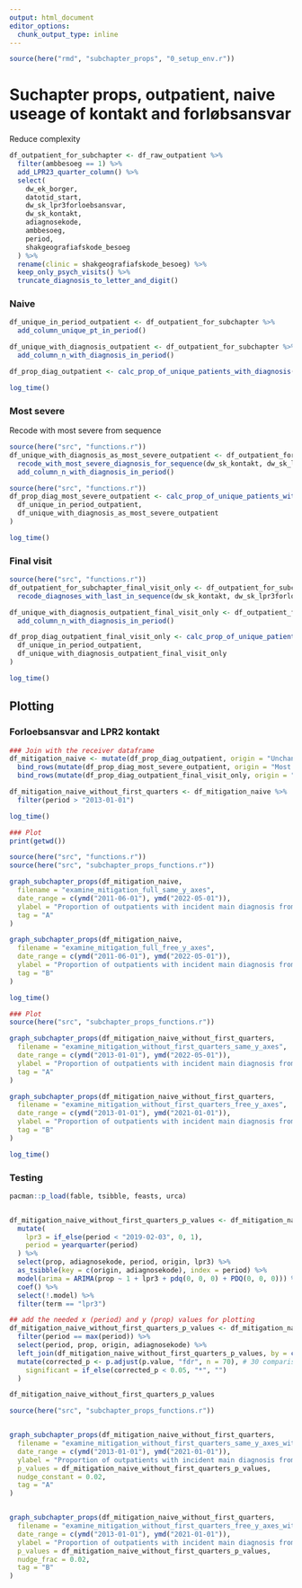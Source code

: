 ```yaml
---
output: html_document
editor_options: 
  chunk_output_type: inline
---
```

```r
source(here("rmd", "subchapter_props", "0_setup_env.r"))
```

# Suchapter props, outpatient, naive useage of kontakt and forløbsansvar

Reduce complexity
```r
df_outpatient_for_subchapter <- df_raw_outpatient %>%
  filter(ambbesoeg == 1) %>%
  add_LPR23_quarter_column() %>%
  select(
    dw_ek_borger,
    datotid_start,
    dw_sk_lpr3forloebsansvar,
    dw_sk_kontakt,
    adiagnosekode,
    ambbesoeg,
    period,
    shakgeografiafskode_besoeg
  ) %>%
  rename(clinic = shakgeografiafskode_besoeg) %>%
  keep_only_psych_visits() %>%
  truncate_diagnosis_to_letter_and_digit()
```

### Naive
```r
df_unique_in_period_outpatient <- df_outpatient_for_subchapter %>%
  add_column_unique_pt_in_period()
```

```r
df_unique_with_diagnosis_outpatient <- df_outpatient_for_subchapter %>%
  add_column_n_with_diagnosis_in_period()

df_prop_diag_outpatient <- calc_prop_of_unique_patients_with_diagnosis(df_unique_in_period_outpatient, df_unique_with_diagnosis_outpatient)

log_time()
```

### Most severe
Recode with most severe from sequence
```r
source(here("src", "functions.r"))
df_unique_with_diagnosis_as_most_severe_outpatient <- df_outpatient_for_subchapter %>%
  recode_with_most_severe_diagnosis_for_sequence(dw_sk_kontakt, dw_sk_lpr3forloebsansvar, two_columns = TRUE) %>%
  add_column_n_with_diagnosis_in_period()
```

```r
source(here("src", "functions.r"))
df_prop_diag_most_severe_outpatient <- calc_prop_of_unique_patients_with_diagnosis(
  df_unique_in_period_outpatient,
  df_unique_with_diagnosis_as_most_severe_outpatient
)

log_time()
```


### Final visit
```r
source(here("src", "functions.r"))
df_outpatient_for_subchapter_final_visit_only <- df_outpatient_for_subchapter %>%
  recode_diagnoses_with_last_in_sequence(dw_sk_kontakt, dw_sk_lpr3forloebsansvar, two_columns = TRUE)

df_unique_with_diagnosis_outpatient_final_visit_only <- df_outpatient_for_subchapter_final_visit_only %>%
  add_column_n_with_diagnosis_in_period()

df_prop_diag_outpatient_final_visit_only <- calc_prop_of_unique_patients_with_diagnosis(
  df_unique_in_period_outpatient,
  df_unique_with_diagnosis_outpatient_final_visit_only
)

log_time()
```

## Plotting
### Forloebsansvar and LPR2 kontakt
```r

### Join with the receiver dataframe
df_mitigation_naive <- mutate(df_prop_diag_outpatient, origin = "Unchanged") %>%
  bind_rows(mutate(df_prop_diag_most_severe_outpatient, origin = "Most severe")) %>%
  bind_rows(mutate(df_prop_diag_outpatient_final_visit_only, origin = "Final visit"))

df_mitigation_naive_without_first_quarters <- df_mitigation_naive %>%
  filter(period > "2013-01-01")

log_time()
```

```r
### Plot
print(getwd())

source(here("src", "functions.r"))
source(here("src", "subchapter_props_functions.r"))

graph_subchapter_props(df_mitigation_naive,
  filename = "examine_mitigation_full_same_y_axes",
  date_range = c(ymd("2011-06-01"), ymd("2022-05-01")),
  ylabel = "Proportion of outpatients with incident main diagnosis from chapter",
  tag = "A"
)

graph_subchapter_props(df_mitigation_naive,
  filename = "examine_mitigation_full_free_y_axes",
  date_range = c(ymd("2011-06-01"), ymd("2022-05-01")),
  ylabel = "Proportion of outpatients with incident main diagnosis from chapter",
  tag = "B"
)

log_time()
```

```r
### Plot
source(here("src", "subchapter_props_functions.r"))

graph_subchapter_props(df_mitigation_naive_without_first_quarters,
  filename = "examine_mitigation_without_first_quarters_same_y_axes",
  date_range = c(ymd("2013-01-01"), ymd("2022-05-01")),
  ylabel = "Proportion of outpatients with incident main diagnosis from chapter",
  tag = "A"
)

graph_subchapter_props(df_mitigation_naive_without_first_quarters,
  filename = "examine_mitigation_without_first_quarters_free_y_axes",
  date_range = c(ymd("2013-01-01"), ymd("2021-01-01")),
  ylabel = "Proportion of outpatients with incident main diagnosis from chapter",
  tag = "B"
)

log_time()
```

### Testing
```r
pacman::p_load(fable, tsibble, feasts, urca)


df_mitigation_naive_without_first_quarters_p_values <- df_mitigation_naive_without_first_quarters %>%
  mutate(
    lpr3 = if_else(period < "2019-02-03", 0, 1),
    period = yearquarter(period)
  ) %>%
  select(prop, adiagnosekode, period, origin, lpr3) %>%
  as_tsibble(key = c(origin, adiagnosekode), index = period) %>%
  model(arima = ARIMA(prop ~ 1 + lpr3 + pdq(0, 0, 0) + PDQ(0, 0, 0))) %>%
  coef() %>%
  select(!.model) %>%
  filter(term == "lpr3")

## add the needed x (period) and y (prop) values for plotting
df_mitigation_naive_without_first_quarters_p_values <- df_mitigation_naive_without_first_quarters %>%
  filter(period == max(period)) %>%
  select(period, prop, origin, adiagnosekode) %>%
  left_join(df_mitigation_naive_without_first_quarters_p_values, by = c("origin", "adiagnosekode")) %>%
  mutate(corrected_p <- p.adjust(p.value, "fdr", n = 70), # 30 comparisons
    significant = if_else(corrected_p < 0.05, "*", "")
  )

df_mitigation_naive_without_first_quarters_p_values
```



```r
source(here("src", "subchapter_props_functions.r"))


graph_subchapter_props(df_mitigation_naive_without_first_quarters,
  filename = "examine_mitigation_without_first_quarters_same_y_axes_with_p_values",
  date_range = c(ymd("2013-01-01"), ymd("2021-01-01")),
  ylabel = "Proportion of outpatients with incident main diagnosis from chapter",
  p_values = df_mitigation_naive_without_first_quarters_p_values,
  nudge_constant = 0.02,
  tag = "A"
)


graph_subchapter_props(df_mitigation_naive_without_first_quarters,
  filename = "examine_mitigation_without_first_quarters_free_y_axes_with_p_values",
  date_range = c(ymd("2013-01-01"), ymd("2021-01-01")),
  ylabel = "Proportion of outpatients with incident main diagnosis from chapter",
  p_values = df_mitigation_naive_without_first_quarters_p_values,
  nudge_frac = 0.02,
  tag = "B"
)
```

